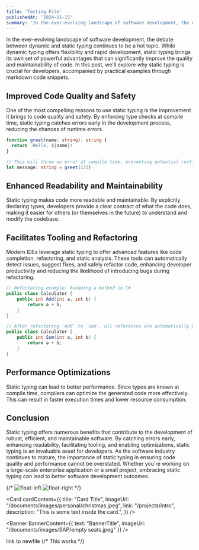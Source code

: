 ```yaml
---
title: 'Testing File'
publishedAt: '2024-11-15'
summary: 'In the ever-evolving landscape of software development, the debate between dynamic and static typing continues to be a hot topic.'
---
```


In the ever-evolving landscape of software development, the debate between dynamic and static typing continues to be a hot topic. While dynamic typing offers flexibility and rapid development, static typing brings its own set of powerful advantages that can significantly improve the quality and maintainability of code. In this post, we'll explore why static typing is crucial for developers, accompanied by practical examples through markdown code snippets.

## Improved Code Quality and Safety

One of the most compelling reasons to use static typing is the improvement it brings to code quality and safety. By enforcing type checks at compile time, static typing catches errors early in the development process, reducing the chances of runtime errors.

```ts
function greet(name: string): string {
  return `Hello, ${name}!`
}

// This will throw an error at compile time, preventing potential runtime issues.
let message: string = greet(123)
```

## Enhanced Readability and Maintainability

Static typing makes code more readable and maintainable. By explicitly declaring types, developers provide a clear contract of what the code does, making it easier for others (or themselves in the future) to understand and modify the codebase.

## Facilitates Tooling and Refactoring

Modern IDEs leverage static typing to offer advanced features like code completion, refactoring, and static analysis. These tools can automatically detect issues, suggest fixes, and safely refactor code, enhancing developer productivity and reducing the likelihood of introducing bugs during refactoring.

```csharp
// Refactoring example: Renaming a method in C#
public class Calculator {
    public int Add(int a, int b) {
        return a + b;
    }
}

// After refactoring `Add` to `Sum`, all references are automatically updated.
public class Calculator {
    public int Sum(int a, int b) {
        return a + b;
    }
}
```

## Performance Optimizations

Static typing can lead to better performance. Since types are known at compile time, compilers can optimize the generated code more effectively. This can result in faster execution times and lower resource consumption.

## Conclusion

Static typing offers numerous benefits that contribute to the development of robust, efficient, and maintainable software. By catching errors early, enhancing readability, facilitating tooling, and enabling optimizations, static typing is an invaluable asset for developers. As the software industry continues to mature, the importance of static typing in ensuring code quality and performance cannot be overstated. Whether you're working on a large-scale enterprise application or a small project, embracing static typing can lead to better software development outcomes.


{/* ![float-left](/documents/images/personal/christmas.jpeg) ![float-right](/documents/images/personal/christmas.jpeg) */}

<Table markdownTable= {`
| Header1 | Header2 | Header3 | space | Header1 | Header2 | Header3 || Header1 | Header2 | Header3 | space | Header1 | Header2 | Header3 |
| --- || --- |
| Cell1 | Cell2 | Cell3 |  space| Cell1 | Cell2 | Cell3 || Cell1 | Cell2 | Cell3 |  space| Cell1 | Cell2 | Cell3 |
| Cell4 | Cell5 | Cell6 | | Cell1 | Cell2 | Cell3 |smth|| Cell4 | Cell5 | Cell6 | | Cell1 | Cell2 | Cell3 |smth|
| Cell7 | Cell8 | Cell9 |  | Cell1 | Cell2 | Cell3 |smth|| Cell7 | Cell8 | Cell9 |  | Cell1 | Cell2 | Cell3 |smth|
`} />

<Card cardContent={{
  title: "Card Title",
  imageUrl: "/documents/images/personal/christmas.jpeg",
  link: "/projects/intro",
  description: "This is some text inside the card.",
}} />

<Banner BannerContent={{
  text: "BannerTitle",
  imageUrl: "/documents/images/SAP/empty seats.jpeg"
}} />


<Link href={`/projects/intro`}>link to newfile</Link>
{/* This works */}



